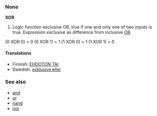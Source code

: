 ===None===
'''XOR'''
#Logic function exclusive OR, true if one and only one of two inputs is true. Expression ''exclusive'' as difference from inclusive [[OR]].

(0 XOR 0) = 0
(0 XOR 1) = 1
(1 XOR 0) = 1
(1 XOR 1) = 0

====Translations====

*Finnish: [[EHDOTON TAI]]
*Swedish: [[exklusive eller]]

===See also===
*[[and]]
*[[or]]
*[[nand]]
*[[nor]]